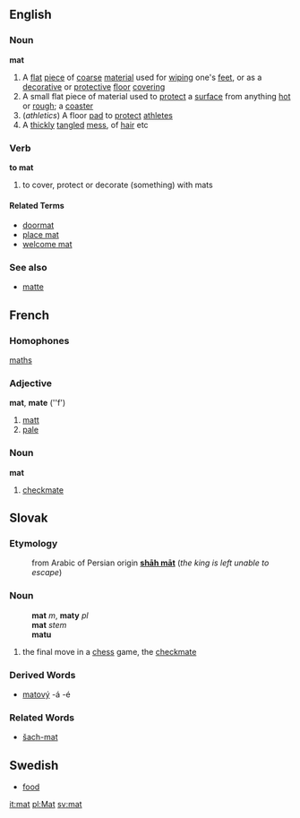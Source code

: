 ==English==

===Noun===
{{wikipedia}}
'''mat'''
# A [[flat]] [[piece]] of [[coarse]] [[material]] used for [[wiping]] one's [[feet]], or as a [[decorative]] or [[protective]] [[floor]] [[covering]]
# A small flat piece of material used to [[protect]] a [[surface]] from anything [[hot]] or [[rough]]; a [[coaster]]
# (''athletics'') A floor [[pad]] to [[protect]] [[athlete]]s
# A [[thickly]] [[tangled]] [[mess]], of [[hair]] etc

===Verb===
'''to mat'''
#to cover, protect or decorate (something) with mats

====Related Terms====
*[[doormat]]
*[[place mat]]
*[[welcome mat]]

===See also===
*[[matte]]

==French==

===Homophones===
[[maths]]
===Adjective===
'''mat''', '''mate''' (''f')
# [[matt]]
# [[pale]]

===Noun===
'''mat'''
# [[checkmate]]

==Slovak==
===Etymology===
:from Arabic of Persian origin '''[[shāh māt]]''' (''the king is left unable to escape'')
===Noun===
:'''mat''' ''m'', '''maty''' ''pl''
:'''mat''' ''stem''
:'''matu''' ''{{gensg}}''
# the final move in a [[chess]] game, the [[checkmate]]
===Derived Words===
* [[matový]] -á -é
===Related Words===
* [[šach-mat#Slovak|šach-mat]]

==Swedish==
* [[food]]

[[it:mat]]
[[pl:Mat]]
[[sv:mat]]